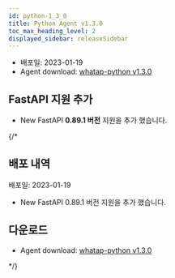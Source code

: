 ```yaml
---
id: python-1_3_0
title: Python Agent v1.3.0
toc_max_heading_level: 2
displayed_sidebar: releaseSidebar
---
```



* 배포일: 2023-01-19
* Agent download: [whatap-python v1.3.0](https://pypi.org/project/whatap-python/1.3.0/)

## FastAPI 지원 추가

* <Status>New</Status> FastAPI <b>0.89.1 버전</b> 지원을 추가 했습니다.


{/* 
## 배포 내역

배포일: 2023-01-19

* <Status>New</Status> FastAPI 0.89.1 버전 지원을 추가 했습니다.


## 다운로드

* Agent download: [whatap-python v1.3.0](https://pypi.org/project/whatap-python/1.3.0/)

*/}
